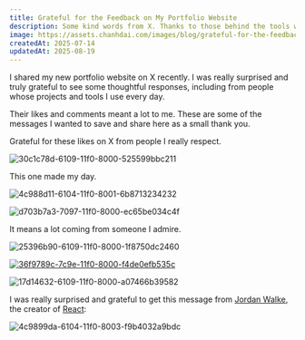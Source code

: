 ```yaml
---
title: Grateful for the Feedback on My Portfolio Website
description: Some kind words from X. Thanks to those behind the tools we rely on.
image: https://assets.chanhdai.com/images/blog/grateful-for-the-feedback-on-my-portfolio-website.webp
createdAt: 2025-07-14
updatedAt: 2025-08-19
---
```


I shared my new portfolio website on X recently. I was really surprised and truly grateful to see some thoughtful responses, including from people whose projects and tools I use every day.

Their likes and comments meant a lot to me. These are some of the messages I wanted to save and share here as a small thank you.

Grateful for these likes on X from people I really respect.

![30c1c78d-6109-11f0-8000-525599bbc211](https://assets.chanhdai.com/images/blog/30c1c78d-6109-11f0-8000-525599bbc211.webp)

This one made my day.

![4c988d11-6104-11f0-8001-6b8713234232](https://assets.chanhdai.com/images/blog/4c988d11-6104-11f0-8001-6b8713234232.webp)

![d703b7a3-7097-11f0-8000-ec65be034c4f](https://assets.chanhdai.com/images/blog/d703b7a3-7097-11f0-8000-ec65be034c4f.webp)

It means a lot coming from someone I admire.

![25396b90-6109-11f0-8000-1f8750dc2460](https://assets.chanhdai.com/images/blog/25396b90-6109-11f0-8000-1f8750dc2460.webp)

[![36f9789c-7c9e-11f0-8000-f4de0efb535c](https://assets.chanhdai.com/images/blog/36f9789c-7c9e-11f0-8000-f4de0efb535c.webp)](https://x.com/aaronmahlke/status/1955606729657344490)

![17d14632-6109-11f0-8000-a07466b39582](https://assets.chanhdai.com/images/blog/17d14632-6109-11f0-8000-a07466b39582.webp)

I was really surprised and grateful to get this message from [Jordan Walke](https://x.com/jordwalke), the creator of [React](https://react.dev/community/acknowledgements):

![4c9899da-6104-11f0-8003-f9b4032a9bdc](https://assets.chanhdai.com/images/blog/4c9899da-6104-11f0-8003-f9b4032a9bdc.webp)
